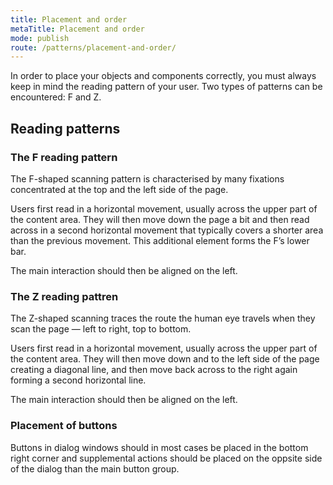 ```yaml
---
title: Placement and order
metaTitle: Placement and order
mode: publish
route: /patterns/placement-and-order/
---
```


In order to place your objects and components correctly, you must always keep in mind the reading pattern of your user. Two types of patterns can be encountered: F and Z.


## Reading patterns


### The F reading pattern

The F-shaped scanning pattern is characterised by many fixations concentrated at the top and the left side of the page.

Users first read in a horizontal movement, usually across the upper part of the content area. They will then
move down the page a bit and then read across in a second horizontal movement that typically covers a shorter area than the previous movement. This additional element forms the F’s lower bar.

The main interaction should then be aligned on the left.

### The Z reading pattren

The Z-shaped scanning traces the route the human eye travels when they scan the page — left to right, top to bottom.

Users first read in a horizontal movement, usually across the upper part of the content area. They will then move down and to the left side of the page creating a diagonal line, and then move back across to the right again forming a second horizontal line.

The main interaction should then be aligned on the left.

### Placement of buttons

Buttons in dialog windows should in most cases be placed in the bottom right corner and supplemental actions should be placed on the oppsite side of the dialog than the main button group.
